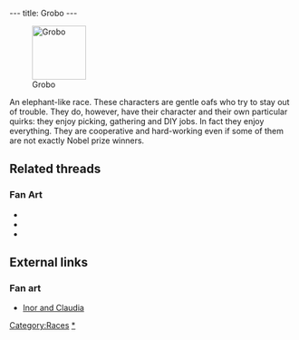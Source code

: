---
title: Grobo
---

[[Image:GroboAnim.gif|right|95px|thumb|Grobo]]

An elephant-like race. These characters are gentle oafs who try to stay out of trouble. They do, however, have their character and their own particular quirks: they enjoy picking, gathering and DIY jobs. In fact they enjoy everything. They are cooperative and hard-working even if some of them are not exactly Nobel prize winners.

==Related threads==
===Fan Art===
* {{post|id=84457|title=Lba3}}
* {{thread|id=4757|title=My x-mas art}}
* {{thread|id=4617|title=Ancient Grobos}}

==External links==
===Fan art===
* [http://www.deviantart.com/view/11302613/ Inor and Claudia]

{{stub}}

[[Category:Races]]
[[Category:Grobos|*]]